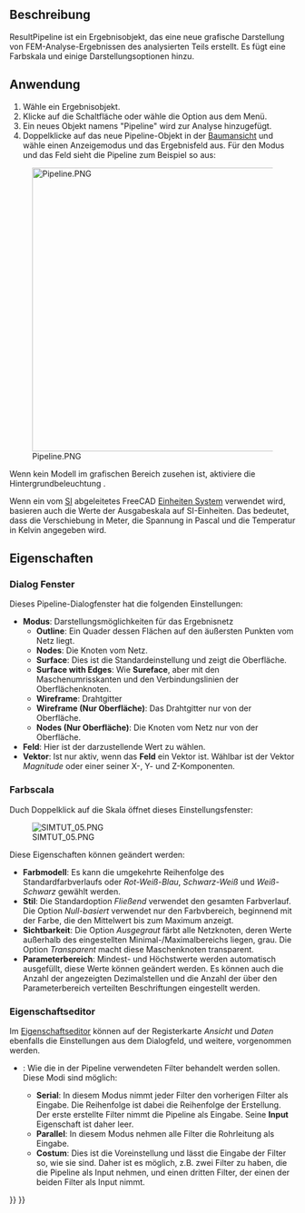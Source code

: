 <languages/>

{{Docnav/de
|[[FEM_PostApplyChanges/de|NachbereitungÄnderungenAnwenden]]
|[[FEM_PostFilterWarp/de|NachbereitungFilterVerformung]]
|[[FEM_Workbench/de|FEM]]
|IconL=FEM_PostApplyChanges.svg
|IconR=FEM_PostFilterWarp.svg
|IconC=Workbench_FEM.svg
}}

{{GuiCommand/de
|Name=FEM PostPipelineFromResult
|Name/de=FEM PostPipelineFromResult
|MenuLocation=Ergebnisse → Nachbearbeitungs-Pipeline aus Ergebnis
|Workbenches=[[FEM_Workbench/de|FEM]]
|Version=0.17
|SeeAlso=[[FEM_ResultShow/de|FEM ErgebnisAnzeigen]], [[FEM_tutorial/de|FEM Tutorium]]
}}

<span id="Description"></span>
==Beschreibung==

ResultPipeline ist ein Ergebnisobjekt, das eine neue grafische Darstellung von FEM-Analyse-Ergebnissen des analysierten Teils erstellt. Es fügt eine Farbskala und einige Darstellungsoptionen hinzu.

<span id="Usage"></span>
==Anwendung==

# Wähle ein Ergebnisobjekt.
# Klicke auf die Schaltfläche {{Button|[[Image:FEM_PostPipelineFromResult.svg|16px]] '''Nachbearbeitungspipeline aus Ergebnis'''}} oder wähle die Option {{MenuCommand|Ergebnisse → [[Image:FEM_PostPipelineFromResult.svg|16px]] Nachbearbeitungspipeline aus Ergebnis}} aus dem Menü.
# Ein neues Objekt namens "Pipeline" wird zur Analyse hinzugefügt.
# Doppelklicke auf das neue Pipeline-Objekt in der [[Tree_view|Baumansicht]] und wähle einen Anzeigemodus und das Ergebnisfeld aus. Für den Modus {{Value|Oberfläche}} und das Feld {{Value|Von Mises Spannung}} sieht die Pipeline zum Beispiel so aus:
[[File:Pipeline.PNG|500px]]

Wenn kein Modell im grafischen Bereich zusehen ist, aktiviere die Hintergrundbeleuchtung {{MenuCommand|FreeCad → Einstellungen → Anzeige → 3D-Ansicht → Rendern → Farbe der Hintergrundbeleuchtung}}.

Wenn ein vom [https://en.wikipedia.org/wiki/International_System_of_Units SI]  abgeleitetes FreeCAD [[Preferences_Editor#Units|Einheiten System]] verwendet wird, basieren auch die Werte der Ausgabeskala auf SI-Einheiten. Das bedeutet, dass die Verschiebung in Meter, die Spannung in Pascal und die Temperatur in Kelvin angegeben wird.

<span id="Properties"></span>
==Eigenschaften==

<span id="Dialog_box"></span>
===Dialog Fenster===

Dieses Pipeline-Dialogfenster hat die folgenden Einstellungen:
* '''Modus''': Darstellungsmöglichkeiten für das Ergebnisnetz
** '''Outline''': Ein Quader dessen Flächen auf den äußersten Punkten vom Netz liegt.
** '''Nodes''': Die Knoten vom Netz.
** '''Surface''': Dies ist die Standardeinstellung und zeigt die Oberfläche.
** '''Surface with Edges''': Wie '''Sureface''', aber mit den Maschenumrisskanten und den Verbindungslinien der Oberflächenknoten.
** '''Wireframe''': Drahtgitter
** '''Wireframe (Nur Oberfläche)''': Das Drahtgitter nur von der Oberfläche. 
** '''Nodes (Nur Oberfläche)''': Die Knoten vom Netz nur von der Oberfläche.
* '''Feld''': Hier ist der darzustellende Wert zu wählen.
* '''Vektor''': Ist nur aktiv, wenn das '''Feld''' ein Vektor ist. Wählbar ist der Vektor ''Magnitude'' oder einer seiner X-, Y- und Z-Komponenten.

<span id="Scale"></span>
===Farbscala===

Duch Doppelklick auf die Skala öffnet dieses Einstellungsfenster:

[[File:SIMTUT 05.PNG]]

Diese Eigenschaften können geändert werden:
* '''Farbmodell''': Es kann die umgekehrte Reihenfolge des Standardfarbverlaufs oder ''Rot-Weiß-Blau'', ''Schwarz-Weiß'' und ''Weiß-Schwarz'' gewählt werden.
* '''Stil''': Die Standardoption ''Fließend'' verwendet den gesamten Farbverlauf. Die Option ''Null-basiert'' verwendet nur den Farbvbereich, beginnend mit der Farbe, die den Mittelwert bis zum Maximum anzeigt.
* '''Sichtbarkeit''': Die Option ''Ausgegraut'' färbt alle Netzknoten, deren Werte außerhalb des eingestellten Minimal-/Maximalbereichs liegen, grau. Die Option ''Transparent'' macht diese Maschenknoten transparent.
* '''Parameterbereich''': Mindest- und Höchstwerte werden automatisch ausgefüllt, diese Werte können geändert werden. Es können auch die Anzahl der angezeigten Dezimalstellen und die Anzahl der über den Parameterbereich verteilten Beschriftungen eingestellt werden.

<span id="Property_Editor"></span>
===Eigenschaftseditor===

Im [[Property_editor/de|Eigenschaftseditor]] können auf der Registerkarte ''Ansicht'' und ''Daten'' ebenfalls die Einstellungen aus dem Dialogfeld, und weitere, vorgenommen werden.
* {{PropertyData|Mode}}: Wie die in der Pipeline verwendeten Filter behandelt werden sollen. Diese Modi sind möglich:
** '''Serial''': In diesem Modus nimmt jeder Filter den vorherigen Filter als Eingabe. Die Reihenfolge ist dabei die Reihenfolge der Erstellung. Der erste erstellte Filter nimmt die Pipeline als Eingabe. Seine '''Input''' Eigenschaft ist daher leer.
** '''Parallel''': In diesem Modus nehmen alle Filter die Rohrleitung als Eingabe.
** '''Costum''': {{Version|0.20}} Dies ist die Voreinstellung und lässt die Eingabe der Filter so, wie sie sind. Daher ist es möglich, z.B. zwei Filter zu haben, die die Pipeline als Input nehmen, und einen dritten Filter, der einen der beiden Filter als Input nimmt.


{{Docnav/de
|[[FEM_PostApplyChanges/de|NachbereitungÄnderungenAnwenden]]
|[[FEM_PostFilterWarp/de|NachbereitungFilterVerformung]]
|[[FEM_Workbench/de|FEM]]
|IconL=FEM_PostApplyChanges.svg
|IconR=FEM_PostFilterWarp.svg
|IconC=Workbench_FEM.svg
}}

{{FEM Tools navi{{#translation:}}}}
{{Userdocnavi{{#translation:}}}}